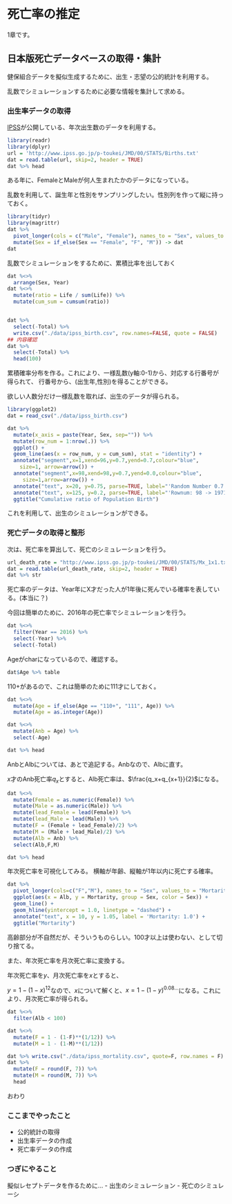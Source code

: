# 死亡率の推定

1章です。

## 日本版死亡データベースの取得・集計

健保組合データを擬似生成するために、出生・志望の公的統計を利用する。

乱数でシミュレーションするために必要な情報を集計して求める。

### 出生率データの取得

[IPSS](http://www.ipss.go.jp/)が公開している、年次出生数のデータを利用する。

```r
library(readr)
library(dplyr)
url = 'http://www.ipss.go.jp/p-toukei/JMD/00/STATS/Births.txt'
dat = read.table(url, skip=2, header = TRUE)
dat %>% head
```
ある年に、FemaleとMaleが何人生まれたかのデータになっている。

乱数を利用して、誕生年と性別をサンプリングしたい。性別列を作って縦に持っておく。

```r
library(tidyr)
library(magrittr)
dat %>%  
  pivot_longer(cols = c("Male", "Female"), names_to = "Sex", values_to = "Life") %>% 
  mutate(Sex = if_else(Sex == "Female", "F", "M")) -> dat
dat
```

乱数でシミュレーションをするために、累積比率を出しておく

```r
dat %<>%
  arrange(Sex, Year)
dat %<>%
  mutate(ratio = Life / sum(Life)) %>%
  mutate(cum_sum = cumsum(ratio))


dat %>% 
  select(-Total) %>% 
  write.csv("./data/ipss_birth.csv", row.names=FALSE, quote = FALSE)
## 内容確認
dat %>% 
  select(-Total) %>% 
  head(100)
```


累積確率分布を作る。これにより、一様乱数(y軸:0-1)から、対応する行番号が得られて、
行番号から、(出生年,性別)を得ることができる。

欲しい人数分だけ一様乱数を取れば、出生のデータが得られる。

```r
library(ggplot2)
dat = read_csv("./data/ipss_birth.csv")

dat %>% 
  mutate(x_axis = paste(Year, Sex, sep="")) %>% 
  mutate(row_num = 1:nrow(.)) %>% 
  ggplot() + 
  geom_line(aes(x = row_num, y = cum_sum), stat = "identity") +
  annotate("segment",x=1,xend=96,y=0.7,yend=0.7,colour="blue",
    size=1, arrow=arrow()) + 
  annotate("segment",x=98,xend=98,y=0.7,yend=0.0,colour="blue",
     size=1,arrow=arrow()) + 
  annotate("text", x=20, y=0.75, parse=TRUE, label="'Random Number 0.7'") +
  annotate("text", x=125, y=0.2, parse=TRUE, label="'Rownum: 98 -> 1971-Male'") +
  ggtitle("Cumulative ratio of Population Birth")

```

これを利用して、出生のシミュレーションができる。


### 死亡データの取得と整形

次は、死亡率を算出して、死亡のシミュレーションを行う。

```r
url_death_rate = "http://www.ipss.go.jp/p-toukei/JMD/00/STATS/Mx_1x1.txt"
dat = read.table(url_death_rate, skip=2, header = TRUE)
dat %>% str

```

死亡率のデータは、Year年にX才だった人が1年後に死んでいる確率を表している。(本当に？)

今回は簡単のために、2016年の死亡率でシミュレーションを行う。

```r
dat %<>% 
  filter(Year == 2016) %>% 
  select(-Year) %>% 
  select(-Total)
```

Ageがcharになっているので、確認する。

```r
dat$Age %>% table
```
110+があるので、これは簡単のために111才にしておく。

```r
dat %<>%
  mutate(Age = if_else(Age == "110+", "111", Age)) %>% 
  mutate(Age = as.integer(Age)) 

dat %<>%
  mutate(Anb = Age) %>% 
  select(-Age)

dat %>% head
```

AnbとAlbについては、あとで追記する。Anbなので、Albに直す。

$x$才のAnb死亡率$q_x$とすると、Alb死亡率は、$\frac{q_x+q_{x+1}}{2}$になる。

```r
dat %<>%
  mutate(Female = as.numeric(Female)) %>%
  mutate(Male = as.numeric(Male)) %>% 
  mutate(lead_Female = lead(Female)) %>% 
  mutate(lead_Male = lead(Male)) %>% 
  mutate(F = (Female + lead_Female)/2) %>% 
  mutate(M = (Male + lead_Male)/2) %>% 
  mutate(Alb = Anb) %>% 
  select(Alb,F,M)

dat %>% head
```

年次死亡率を可視化してみる。
横軸が年齢、縦軸が1年以内に死亡する確率。
```r
dat %>% 
  pivot_longer(cols=c("F","M"), names_to = "Sex", values_to = "Mortarity") %>% 
  ggplot(aes(x = Alb, y = Mortarity, group = Sex, color = Sex)) + 
  geom_line() + 
  geom_hline(yintercept = 1.0, linetype = "dashed") + 
  annotate("text", x = 10, y = 1.05, label = 'Mortarity: 1.0') + 
  ggtitle("Mortarity")
```

高齢部分が不自然だが、そういうものらしい。100才以上は使わない、として切り捨てる。

また、年次死亡率を月次死亡率に変換する。

年次死亡率を$y$、月次死亡率を$x$とすると、

$y = 1 - (1-x)^{12}$なので、$x$について解くと、$x = 1 - (1-y)^{0.08...}$になる。これにより、月次死亡率が得られる。

```r
dat %<>%
  filter(Alb < 100)

dat %<>% 
  mutate(F = 1 - (1-F)**(1/12)) %>% 
  mutate(M = 1 - (1-M)**(1/12)) 

dat %>% write.csv("./data/ipss_mortality.csv", quote=F, row.names = F)
dat %>% 
  mutate(F = round(F, 7)) %>% 
  mutate(M = round(M, 7)) %>% 
  head

```


おわり

### ここまでやったこと
- 公的統計の取得
- 出生率データの作成
- 死亡率データの作成
 
### つぎにやること
擬似レセプトデータを作るために...
- 出生のシミュレーション
- 死亡のシミュレーシ
